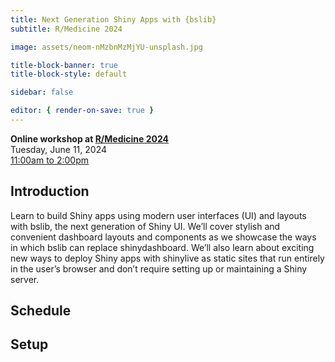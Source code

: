 ```yaml
---
title: Next Generation Shiny Apps with {bslib}
subtitle: R/Medicine 2024

image: assets/neom-nMzbnMzMjYU-unsplash.jpg

title-block-banner: true
title-block-style: default

sidebar: false

editor: { render-on-save: true }
---
```


```{=html}
<style>
.quarto-title-banner {
    color: var(--bs-body-color);
    background-image: url({{< meta image >}});
    background-size: cover;
    background-position: center;
    height: 400px;
    transition: filter 45s;
}
.quarto-title-banner h1 {
    color: var(--bs-body-color);
    font-weight: 300 !important;
    font-size: max(min(4vw, 2.5em), 1.5em);
    text-wrap: pretty;
}
@media (max-width: 575.98px) {
    .quarto-title-banner {
        height: 300px;
    }
}
</style>
<script>
function setHue() {
    const randomHue = Math.random() * 360
    document.querySelector('.quarto-title-banner').style.filter = `hue-rotate(${randomHue}deg)`
}
setHue()
document.addEventListener("DOMContentLoaded", setHue)
</script>
```

::: {.lead .mb-4}
**Online workshop at [R/Medicine 2024](https://rconsortium.github.io/RMedicine_website/)** <br>
Tuesday, June 11, 2024<br>
[11:00am to 2:00pm](https://www.timeanddate.com/worldclock/fixedtime.html?msg=Next+Generation+Shiny+Apps+with+%7Bbslib%7D&iso=20240611T11&p1=25&ah=3)
:::

## Introduction

Learn to build Shiny apps using modern user interfaces (UI) and layouts with bslib, the next generation of Shiny UI.
We’ll cover stylish and convenient dashboard layouts and components as we showcase the ways in which bslib can replace shinydashboard.
We’ll also learn about exciting new ways to deploy Shiny apps with shinylive as static sites that run entirely in the user’s browser and don’t require setting up or maintaining a Shiny server.

## Schedule



## Setup

